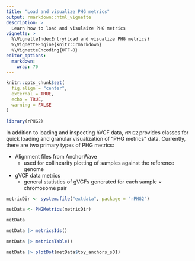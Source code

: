 ```yaml
---
title: "Load and visualize PHG metrics"
output: rmarkdown::html_vignette
description: >
  Learn how to load and visulaize PHG metrics
vignette: >
  %\VignetteIndexEntry{Load and visualize PHG metrics}
  %\VignetteEngine{knitr::rmarkdown}
  %\VignetteEncoding{UTF-8}
editor_options:
  markdown:
    wrap: 70
---
```


```r
knitr::opts_chunk$set(
  fig.align = "center",
  external = TRUE,
  echo = TRUE,
  warning = FALSE
)

library(rPHG2)
```


In addition to loading and inspecting hVCF data, `rPHG2` provides classes for
quick loading and granular visualization of "PHG metrics" data. Currently,
there are two primary types of PHG metrics:

* Alignment files from AnchorWave
  + used for collinearity plotting of samples against the reference genome
* gVCF data metrics
  + general statistics of gVCFs generated for each sample $\times$ chromosome
    pair

```r
metricDir <- system.file("extdata", package = "rPHG2")

metData <- PHGMetrics(metricDir)

metData
```

```r
metData |> metricsIds()
```

```r
metData |> metricsTable()
```

```r
metData |> plotDot(metData$toy_anchors_s01)
```


